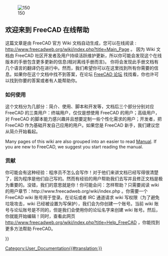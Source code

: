 <languages/>
<div lang="en" dir="ltr" class="mw-content-ltr">
{{Docnav
|
|[[About_FreeCAD|About FreeCAD]]
}}
</div>

[[Image:Crystal_Clear_app_tutorials.png|right|150]]

<span id="Welcome_to_the_FreeCAD_on-line_help"></span>
== 欢迎来到 FreeCAD 在线帮助 ==

<div class="mw-translate-fuzzy">
这篇文章是由 FreeCAD 官方 Wiki 文档自动生成，您可以在线阅读 : http://www.freecadweb.org/wiki/index.php?title=Main_Page 。
因为 Wiki 文档由 FreeCAD 社区开发者及用户持续活跃维护更新，所以你可能会发现这个在线版本的手册包含更多更新的信息(相对离线手册而言)。
你将会发现此手册文档有几个语言的翻译仍在进行中。然而，我们希望你可以在这里找到所有你需要的信息。如果你在这个文档中找不到答案，在论坛
[http://forum.freecadweb.org/index.php FreeCAD 论坛] 找找看，你也许可以找到你要的答案或者有人能帮助你。
</div>

<span id="How_to_use"></span>
=== 如何使用 ===

这个文档分为几部分：简介、使用、脚本和开发等，文档后三个部分分别对应 FreeCAD 的三类用户：终端用户，仅仅是想使用 FreeCAD 的用户；高级用户，对 FreeCAD 的脚本能力感兴趣并且想要定制一些个性化需求的用户；开发者，把 FreeCAD 作为基础开发自己应用的用户。如果您是 FreeCAD 新手，我们建议您从简介开始看起。

<div lang="en" dir="ltr" class="mw-content-ltr">
Many pages of this wiki are also grouped into an easier to read [[Manual|Manual]]. If you are new to FreeCAD, we suggest you start reading the manual.
</div>

<span id="Contribute"></span>
=== 贡献 ===

<div class="mw-translate-fuzzy">
你可能会有这种经验：程序员不怎么会写作！对于他们来讲文档已经写得很清楚了，因为程序是他们自己写的。然而有经验的用户帮助我们去写并且修正文档是极为重要的。没错，我们的意思就是你！你可能会问：怎样帮助？只需要阅读 wiki 的用户章节：http://www.freecadweb.org/wiki/index.php 。你需要一个 FreeCAD wiki 账号用于登录。在论坛或者 IRC 通道请求 wiki 写权限（为了避免垃圾攻击，wiki 已经被设置为写保护），我们会为你创建一个账号。当前 wiki 账号与论坛账号是不同的，但是我们会使用你的论坛名字来创建 wiki 账号。然后，你就能开始编辑！同时，查看此网页 http://www.freecadweb.org/wiki/index.php?title=Help_FreeCAD ，你能找到更多方法帮助 FreeCAD。
</div>

<div class="mw-translate-fuzzy">
{{docnav/zh-cn|Online Help Toc/zh-cn|About FreeCAD/zh-cn}}
</div>

{{Userdocnavi{{#translation:}}}}
[[Category:User_Documentation{{#translation:}}]]